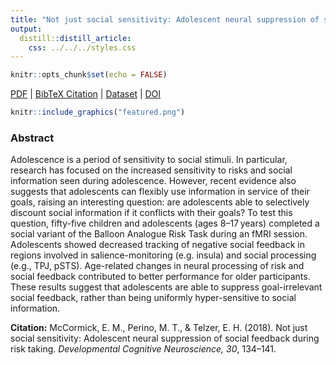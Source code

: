 ```yaml
---
title: "Not just social sensitivity: Adolescent neural suppression of social feedback during risk taking."
output:
  distill::distill_article:
    css: ../../../styles.css
---
```


```r
knitr::opts_chunk$set(echo = FALSE)
```

[<i class="fas fa-file-download"></i> PDF](7.McCormick-Perino-Telzer-2018-DCN.pdf) | [<i class="fas fa-quote-left"></i><i class="fas fa-quote-right"></i> BibTeX Citation](cite.bib) | [<i class="ai ai-open-data"></i> Dataset](https://neurovault.org/collections/2039/) | [<i class="fas fa-link"></i> DOI](https://doi.org/10.1016/j.dcn.2018.01.012)

```r
knitr::include_graphics("featured.png")
```

### Abstract
Adolescence is a period of sensitivity to social stimuli. In particular, research has focused on the increased sensitivity to risks and social information seen during adolescence. However, recent evidence also suggests that adolescents can flexibly use information in service of their goals, raising an interesting question: are adolescents able to selectively discount social information if it conflicts with their goals? To test this question, fifty-five children and adolescents (ages 8–17 years) completed a social variant of the Balloon Analogue Risk Task during an fMRI session. Adolescents showed decreased tracking of negative social feedback in regions involved in salience-monitoring (e.g. insula) and social processing (e.g., TPJ, pSTS). Age-related changes in neural processing of risk and social feedback contributed to better performance for older participants. These results suggest that adolescents are able to suppress goal-irrelevant social feedback, rather than being uniformly hyper-sensitive to social information.

**Citation:** McCormick, E. M., Perino, M. T., & Telzer, E. H. (2018). Not just social sensitivity: Adolescent neural suppression of social feedback during risk taking. *Developmental Cognitive Neuroscience, 30*, 134–141.